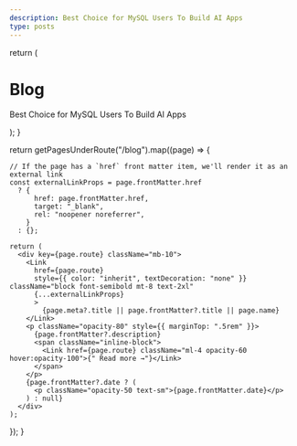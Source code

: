 ```yaml
---
description: Best Choice for MySQL Users To Build AI Apps
type: posts
---
```



  return (
    <div className="max-w-screen-lg mx-auto pt-4 pb-8 mb-16 border-b border-gray-400 border-opacity-20">
      <h1>
        <span className="font-bold leading-tight lg:text-5xl">Blog</span>
      </h1>
      <p className="text-center text-gray-500 dark:text-gray-400 font-space-grotesk">
        Best Choice for MySQL Users To Build AI Apps
      </p>
    </div>
  );
}

  return getPagesUnderRoute("/blog").map((page) => {

    // If the page has a `href` front matter item, we'll render it as an external link
    const externalLinkProps = page.frontMatter.href
      ? {
          href: page.frontMatter.href,
          target: "_blank",
          rel: "noopener noreferrer",
        }
      : {};

    return (
      <div key={page.route} className="mb-10">
        <Link
          href={page.route}
          style={{ color: "inherit", textDecoration: "none" }} className="block font-semibold mt-8 text-2xl"
          {...externalLinkProps}
          >
            {page.meta?.title || page.frontMatter?.title || page.name}
        </Link>
        <p className="opacity-80" style={{ marginTop: ".5rem" }}>
          {page.frontMatter?.description}
          <span className="inline-block">
            <Link href={page.route} className="ml-4 opacity-60 hover:opacity-100">{" Read more →"}</Link>
          </span>
        </p>
        {page.frontMatter?.date ? (
          <p className="opacity-50 text-sm">{page.frontMatter.date}</p>
        ) : null}
      </div>
    );

});
}

<BlogHeader />
<BlogIndex />
